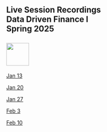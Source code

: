## Live Session Recordings<br>Data Driven Finance I<br>Spring 2025<br><br>![](RiceBusiness-transparent-logo-sm.png){height="60"}<br>

[Jan 13](https://jgsb.zoom.us/rec/share/LqX2DnBshYlYybbwYANM8hsPLs4anvWOEUUxfU76prpC1sqDDzV72QzJ6vXK94yV.aqcxIMVUe_SKkL3Y)
<br>

[Jan 20](https://jgsb.zoom.us/rec/share/slCuzmmGXOk_W-524HiDjSI_ZoNHkKQ-RK5XvvKtbMRFGLltKnwzy5eHfEHNO7k.sWZW-MEmrEIqNLJP
)<br>

[Jan 27](https://jgsb.zoom.us/rec/share/Blq7bcaZM84QLQG-yTYyJ9bNQYsuJc6tvZv5Md_UQyIuvqZHkfcm8cXxxXkLWKLP.a5-4qvRGsZIUsicV)<br>

[Feb 3](https://jgsb.zoom.us/rec/share/95d55uYnZ1Itk2X0etQ8KeKqeAiTA5RDVU1Yx5efBevlRRP-4e4A_IZFG2ekBVI.8wkrBVtkJ8r39RmQ
)<br>

[Feb 10](https://jgsb.zoom.us/rec/share/QlyAKOyFsr4pPz4CP0VCoyKb65aqbylTHYnHSVrvT-3IYkInB-Nu5YCBqAYk89yv.65A3v6moDvBcDEkH)<br>